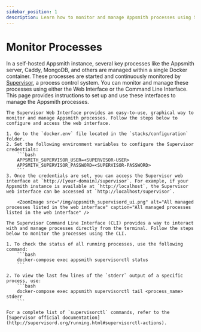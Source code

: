 ```yaml
---
sidebar_position: 1
description: Learn how to monitor and manage Appsmith processes using Supervisor's Web Interface and Command Line Interface (CLI) in your self-hosted Appsmith instance.
---
```



# Monitor Processes

In a self-hosted Appsmith instance, several key processes like the Appsmith server, Caddy, MongoDB, and others are managed within a single Docker container. These processes are started and continuously monitored by [Supervisor](http://supervisord.org/), a process control system. You can monitor and manage these processes using either the Web Interface or the Command Line Interface. This page provides instructions to set up and use these interfaces to manage the Appsmith processes.

<Tabs queryString="current-interface-type">
  <TabItem label="Web Interface" value="web">

    The Supervisor Web Interface provides an easy-to-use, graphical way to monitor and manage Appsmith processes. Follow the steps below to configure and access the web interface.

    1. Go to the `docker.env` file located in the `stacks/configuration` folder.
    2. Set the following environment variables to configure the Supervisor credentials:
        ```bash
        APPSMITH_SUPERVISOR_USER=<SUPERVISOR-USER>
        APPSMITH_SUPERVISOR_PASSWORD=<SUPERVISOR-PASSWORD>
        ```
    3. Once the credentials are set, you can access the Supervisor web interface at `http://[your-domain]/supervisor`. For example, if your Appsmith instance is available at `http://localhost`, the Supervisor web interface can be accessed at `http://localhost/supervisor`.

        <ZoomImage src="/img/appsmith_supervisord_ui.png" alt="All managed processes listed in the web interface" caption="All managed processes listed in the web interface" />

  </TabItem>
  <TabItem label="Command Line Interface" value="commandline">

    The Supervisor Command Line Interface (CLI) provides a way to interact with and manage processes directly from the terminal. Follow the steps below to monitor the processes using the CLI.

    1. To check the status of all running processes, use the following command:
        ```bash
        docker-compose exec appsmith supervisorctl status
        ```

    2. To view the last few lines of the `stderr` output of a specific process, use:
        ```bash
        docker-compose exec appsmith supervisorctl tail <process_name> stderr
        ```

    For a complete list of `supervisorctl` commands, refer to the [Supervisor official documentation](http://supervisord.org/running.html#supervisorctl-actions).
  </TabItem>
</Tabs>
